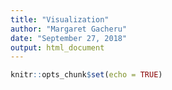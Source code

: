 ```yaml
---
title: "Visualization"
author: "Margaret Gacheru"
date: "September 27, 2018"
output: html_document
---
```


```r
knitr::opts_chunk$set(echo = TRUE)
```

